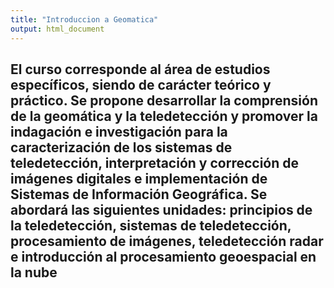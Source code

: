 ```yaml
---
title: "Introduccion a Geomatica"
output: html_document
---
```


## El curso corresponde al área de estudios específicos, siendo de carácter teórico y práctico. Se propone desarrollar la comprensión de la geomática y la teledetección y promover la indagación e investigación para la caracterización de los sistemas de teledetección, interpretación y corrección de imágenes digitales e implementación de Sistemas de Información Geográfica. Se abordará las siguientes unidades: principios de la teledetección, sistemas de teledetección, procesamiento de imágenes, teledetección radar e introducción al procesamiento geoespacial en la nube